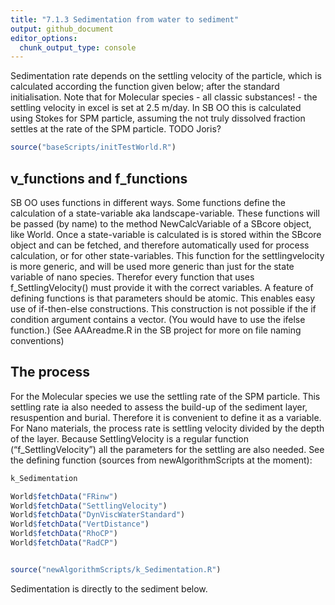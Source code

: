 ```yaml
---
title: "7.1.3 Sedimentation from water to sediment"
output: github_document
editor_options: 
  chunk_output_type: console
---
```


Sedimentation rate depends on the settling velocity of the particle, which is calculated according the function given below; after the standard initialisation. Note that for Molecular species - all classic substances! - the settling velocity in excel is set at 2.5 m/day. In SB OO this is calculated using Stokes for SPM particle, assuming the not truly dissolved fraction settles at the rate of the SPM particle. TODO Joris?

```r

source("baseScripts/initTestWorld.R")

```
## v_functions and f_functions
SB OO uses functions in different ways. Some functions define the calculation of a state-variable aka landscape-variable. These functions will be passed (by name) to the method NewCalcVariable of a SBcore object, like World. Once a state-variable is calculated is is stored within the SBcore object and can be fetched, and therefore automatically used for process calculation, or for other state-variables. This function for the settlingvelocity is more generic, and will be used more generic than just for the state variable of nano species. Therefor every function that uses f_SettlingVelocity() must provide it with the correct variables.
A feature of defining functions is that parameters should be atomic. This enables easy use of if-then-else constructions. This construction is not possible if the if condition argument contains a vector. (You would have to use the ifelse function.)
(See AAAreadme.R in the SB project for more on file naming conventions)

## The process
For the Molecular species we use the settling rate of the SPM particle. This settling rate ia also needed to assess the build-up of the sediment layer, resuspention and burial. Therefore it is convenient to define it as a variable.
For Nano materials, the process rate is settling velocity divided by the depth of the layer. Because SettlingVelocity is a regular function ("f_SettlingVelocity") all the parameters for the settling are also needed. See the defining function (sources from newAlgorithmScripts at the moment):
```r
k_Sedimentation

World$fetchData("FRinw")
World$fetchData("SettlingVelocity")
World$fetchData("DynViscWaterStandard")
World$fetchData("VertDistance")
World$fetchData("RhoCP")
World$fetchData("RadCP")


source("newAlgorithmScripts/k_Sedimentation.R")

```
Sedimentation is directly to the sediment below.



